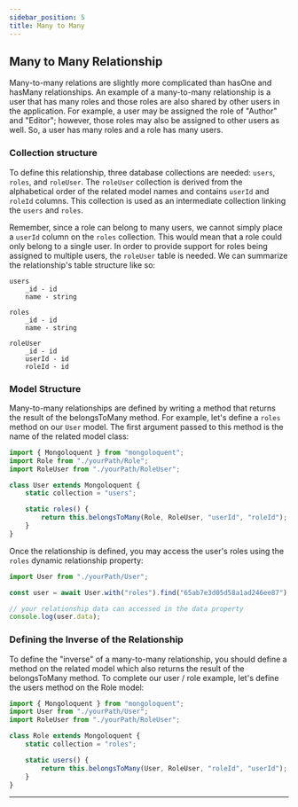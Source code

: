 ```yaml
---
sidebar_position: 5
title: Many to Many
---
```



## Many to Many Relationship

Many-to-many relations are slightly more complicated than hasOne and hasMany relationships. An example of a many-to-many relationship is a user that has many roles and those roles are also shared by other users in the application. For example, a user may be assigned the role of "Author" and "Editor"; however, those roles may also be assigned to other users as well. So, a user has many roles and a role has many users.

### Collection structure

To define this relationship, three database collections are needed: `users`, `roles`, and `roleUser`. The `roleUser` collection is derived from the alphabetical order of the related model names and contains `userId` and `roleId` columns. This collection is used as an intermediate collection linking the `users` and `roles`.

Remember, since a role can belong to many users, we cannot simply place a `userId` column on the `roles` collection. This would mean that a role could only belong to a single user. In order to provide support for roles being assigned to multiple users, the `roleUser` table is needed. We can summarize the relationship's table structure like so:

```
users
    _id - id
    name - string

roles
    _id - id
    name - string

roleUser
    _id - id
    userId - id
    roleId - id
```

### Model Structure

Many-to-many relationships are defined by writing a method that returns the result of the belongsToMany method. For example, let's define a `roles` method on our `User` model. The first argument passed to this method is the name of the related model class:

```js
import { Mongoloquent } from "mongoloquent";
import Role from "./yourPath/Role";
import RoleUser from "./yourPath/RoleUser";

class User extends Mongoloquent {
	static collection = "users";

	static roles() {
		return this.belongsToMany(Role, RoleUser, "userId", "roleId");
	}
}
```

Once the relationship is defined, you may access the user's roles using the `roles` dynamic relationship property:

```js
import User from "./yourPath/User";

const user = await User.with("roles").find("65ab7e3d05d58a1ad246ee87");

// your relationship data can accessed in the data property
console.log(user.data);
```

### Defining the Inverse of the Relationship

To define the "inverse" of a many-to-many relationship, you should define a method on the related model which also returns the result of the belongsToMany method. To complete our user / role example, let's define the users method on the Role model:

```js
import { Mongoloquent } from "mongoloquent";
import User from "./yourPath/User";
import RoleUser from "./yourPath/RoleUser";

class Role extends Mongoloquent {
	static collection = "roles";

	static users() {
		return this.belongsToMany(User, RoleUser, "roleId", "userId");
	}
}
```

---

<Sponsor />
